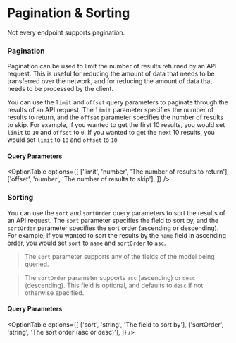
# Pagination & Sorting

<Callout type="info">Not every endpoint supports pagination.</Callout>

### Pagination

Pagination can be used to limit the number of results returned by an API request. This is useful for reducing the amount of data that needs to be transferred over the network, and for reducing the amount of data that needs to be processed by the client.

You can use the `limit` and `offset` query parameters to paginate through the results of an API request. The `limit` parameter specifies the number of results to return, and the `offset` parameter specifies the number of results to skip. For example, if you wanted to get the first 10 results, you would set `limit` to `10` and `offset` to `0`. If you wanted to get the next 10 results, you would set `limit` to `10` and `offset` to `10`.

#### Query Parameters

<OptionTable
  options={[
    ['limit', 'number', 'The number of results to return'],
    ['offset', 'number', 'The number of results to skip'],
  ]}
/>

### Sorting

You can use the `sort` and `sortOrder` query parameters to sort the results of an API request. The `sort` parameter specifies the field to sort by, and the `sortOrder` parameter specifies the sort order (ascending or descending). For example, if you wanted to sort the results by the `name` field in ascending order, you would set `sort` to `name` and `sortOrder` to `asc`.

> The `sort` parameter supports any of the fields of the model being queried.

> The `sortOrder` parameter supports `asc` (ascending) or `desc` (descending). This field is optional, and defaults to `desc` if not otherwise specified.

#### Query Parameters

<OptionTable
  options={[
    ['sort', 'string', 'The field to sort by'],
    ['sortOrder', 'string', 'The sort order (asc or desc)'],
  ]}
/>
